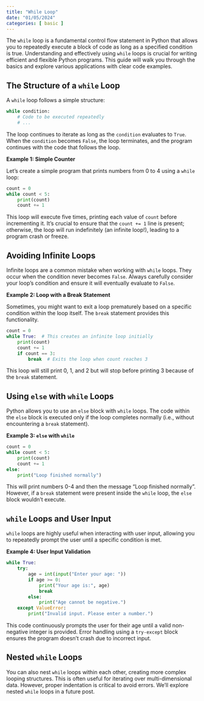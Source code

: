 ```yaml
---
title: "While Loop"
date: "01/05/2024"
categories: [ basic ]
---
```



The `while` loop is a fundamental control flow statement in Python that allows you to repeatedly execute a block of code as long as a specified condition is true.  Understanding and effectively using `while` loops is crucial for writing efficient and flexible Python programs.  This guide will walk you through the basics and explore various applications with clear code examples.


## The Structure of a `while` Loop

A `while` loop follows a simple structure:

```python
while condition:
    # Code to be executed repeatedly
    # ...
```

The loop continues to iterate as long as the `condition` evaluates to `True`.  When the `condition` becomes `False`, the loop terminates, and the program continues with the code that follows the loop.

**Example 1: Simple Counter**

Let's create a simple program that prints numbers from 0 to 4 using a `while` loop:

```python
count = 0
while count < 5:
    print(count)
    count += 1
```

This loop will execute five times, printing each value of `count` before incrementing it.  It's crucial to ensure that the `count += 1` line is present; otherwise, the loop will run indefinitely (an infinite loop!), leading to a program crash or freeze.

## Avoiding Infinite Loops

Infinite loops are a common mistake when working with `while` loops. They occur when the condition never becomes `False`.  Always carefully consider your loop's condition and ensure it will eventually evaluate to `False`.

**Example 2:  Loop with a Break Statement**

Sometimes, you might want to exit a loop prematurely based on a specific condition within the loop itself.  The `break` statement provides this functionality.

```python
count = 0
while True:  # This creates an infinite loop initially
    print(count)
    count += 1
    if count == 3:
        break  # Exits the loop when count reaches 3
```

This loop will still print 0, 1, and 2 but will stop before printing 3 because of the `break` statement.

## Using `else` with `while` Loops

Python allows you to use an `else` block with `while` loops. The code within the `else` block is executed only if the loop completes normally (i.e., without encountering a `break` statement).

**Example 3: `else` with `while`**

```python
count = 0
while count < 5:
    print(count)
    count += 1
else:
    print("Loop finished normally")
```

This will print numbers 0-4 and then the message "Loop finished normally".  However, if a `break` statement were present inside the `while` loop, the `else` block wouldn't execute.

##  `while` Loops and User Input

`while` loops are highly useful when interacting with user input, allowing you to repeatedly prompt the user until a specific condition is met.

**Example 4: User Input Validation**

```python
while True:
    try:
        age = int(input("Enter your age: "))
        if age >= 0:
            print("Your age is:", age)
            break
        else:
            print("Age cannot be negative.")
    except ValueError:
        print("Invalid input. Please enter a number.")
```

This code continuously prompts the user for their age until a valid non-negative integer is provided.  Error handling using a `try-except` block ensures the program doesn't crash due to incorrect input.


##  Nested `while` Loops

You can also nest `while` loops within each other, creating more complex looping structures.  This is often useful for iterating over multi-dimensional data.  However, proper indentation is critical to avoid errors.  We'll explore nested `while` loops in a future post.


